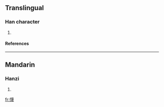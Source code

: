 ==Translingual==
===Han character===
{{Han char|rn=61|rad=心|as=15|sn=18|four=9305<sub>0</sub>|canj=心廿田戈 (PTWI)}}
# {{defn|Han|sort=心15}}
====References====
{{Han ref|kx=0407.410|dkj=11422|dj=0748.270|hdz=42366.150|uh=61F1|ud=25073|bh=EFCB|bd=61387}}

----
==Mandarin==
===Hanzi===
{{cmn-hanzi|pin=[[miè]] ([[mie4]])|wg=mieh<sup>4</sup>}}
# {{defn|Mandarin}}

[[fr:懱]]